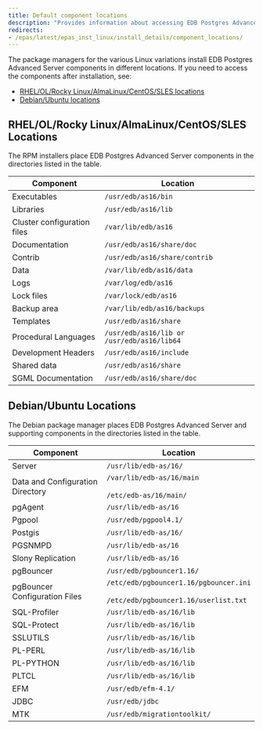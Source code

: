 ```yaml
---
title: Default component locations
description: "Provides information about accessing EDB Postgres Advanced Server components after installation"
redirects:
- /epas/latest/epas_inst_linux/install_details/component_locations/
---
```


The package managers for the various Linux variations install EDB Postgres Advanced Server components in different locations. If you need to access the components after installation, see:

- [RHEL/OL/Rocky Linux/AlmaLinux/CentOS/SLES locations](#rhelolrocky-linuxalmalinuxcentossles-locations)
- [Debian/Ubuntu locations](#debianubuntu-locations)

## RHEL/OL/Rocky Linux/AlmaLinux/CentOS/SLES Locations

The RPM installers place EDB Postgres Advanced Server components in the directories listed in the table.

| Component                         | Location                                   |
| --------------------------------- | ------------------------------------------ |
| Executables                       | `/usr/edb/as16/bin`                        |
| Libraries                         | `/usr/edb/as16/lib`                        |
| Cluster configuration files       | `/var/lib/edb/as16`                            |
| Documentation                     | `/usr/edb/as16/share/doc`                  |
| Contrib                           | `/usr/edb/as16/share/contrib`              |
| Data                              | `/var/lib/edb/as16/data`                   |
| Logs                              | `/var/log/edb/as16`                            |
| Lock files                        | `/var/lock/edb/as16`                           |
| Backup area                       | `/var/lib/edb/as16/backups`                |
| Templates                         | `/usr/edb/as16/share`                      |
| Procedural Languages              | `/usr/edb/as16/lib or /usr/edb/as16/lib64` |
| Development Headers               | `/usr/edb/as16/include`                    |
| Shared data                       | `/usr/edb/as16/share`                      |
| SGML Documentation                | `/usr/edb/as16/share/doc`                  |

## Debian/Ubuntu Locations

The Debian package manager places EDB Postgres Advanced Server and supporting components in the directories listed in the table.

| Component                        | Location                                                                                |
| -------------------------------- | --------------------------------------------------------------------------------------- |
| Server                           | `/usr/lib/edb-as/16/`                                                                   |
| Data and Configuration Directory | `/var/lib/edb-as/16/main`<br /><br />`/etc/edb-as/16/main/`                             |
| pgAgent                          | `/usr/lib/edb-as/16`                                                                    |
| Pgpool                           | `/usr/edb/pgpool4.1/`                                                                   |
| Postgis                          | `/usr/lib/edb-as/16/`                                                                   |
| PGSNMPD                          | `/usr/lib/edb-as/16`                                                                    |
| Slony Replication                | `/usr/lib/edb-as/16`                                                                    |
| pgBouncer                        | `/usr/edb/pgbouncer1.16/`                                                               |
| pgBouncer Configuration Files    | `/etc/edb/pgbouncer1.16/pgbouncer.ini`<br /><br />`/etc/edb/pgbouncer1.16/userlist.txt` |
| SQL-Profiler                     | `/usr/lib/edb-as/16/lib`                                                                |
| SQL-Protect                      | `/usr/lib/edb-as/16/lib`                                                                |
| SSLUTILS                         | `/usr/lib/edb-as/16/lib`                                                                |
| PL-PERL                          | `/usr/lib/edb-as/16/lib`                                                                |
| PL-PYTHON                        | `/usr/lib/edb-as/16/lib`                                                                |
| PLTCL                            | `/usr/lib/edb-as/16/lib`                                                                |
| EFM                              | `/usr/edb/efm-4.1/`                                                                     |
| JDBC                             | `/usr/edb/jdbc`                                                                         |
| MTK                              | `/usr/edb/migrationtoolkit/`                                                            |
